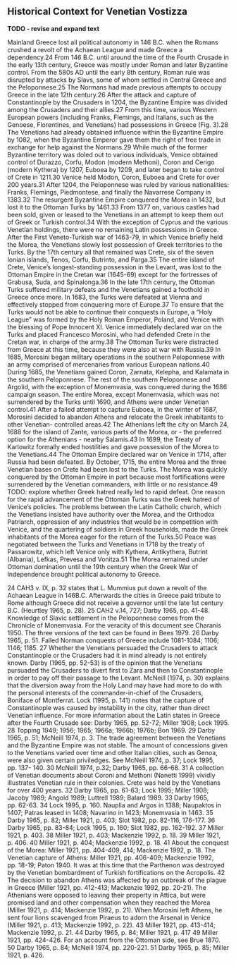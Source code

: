 ## Historical Context for Venetian Vostizza {#history}

**TODO - revise and expand text**

Mainland Greece lost all political autonomy in 146 B.C. when the Romans crushed a revolt of the Achaean League and made Greece a dependency.24 From 146 B.C. until around the time of the Fourth Crusade in the early 13th century, Greece was mostly under Roman and later Byzantine control. From the 580s AD until the early 8th century, Roman rule was disrupted by attacks by Slavs, some of whom settled in Central Greece and the Peloponnese.25 The Normans had made previous attempts to occupy Greece in the late 12th century.26 After the attack and capture of Constantinople by the Crusaders in 1204, the Byzantine Empire was divided among the Crusaders and their allies.27 From this time, various Western European powers (including Franks, Flemings, and Italians, such as the Genoese, Florentines, and Venetians) had possessions in Greece (Fig. 3).28
The Venetians had already obtained influence within the Byzantine Empire by 1082, when the Byzantine Emperor gave them the right of free trade in exchange for help against the Normans.29 While much of the former Byzantine territory was doled out to various individuals, Venice obtained control of Durazzo, Corfu, Modon (modern Methoni), Coron and Cerigo (modern Kythera) by 1207, Euboea by 1209, and later began to take control of Crete in 1211.30 Venice held Modon, Coron, Euboea and Crete for over 200 years.31 After 1204, the Peloponnese was ruled by various nationalities: Franks, Flemings, Piedmontese, and finally the Navarrese Company in 1383.32 The resurgent Byzantine Empire conquered the Morea in 1432, but lost it to the Ottoman Turks by 1461.33 From 1377 on, various castles had been sold, given or leased to the Venetians in an attempt to keep them out of Greek or Turkish control.34 With the exception of Cyprus and the various Venetian holdings, there were no remaining Latin possessions in Greece.
After the First Veneto-Turkish war of 1463-79, in which Venice briefly held the Morea, the Venetians slowly lost possession of Greek territories to the Turks. By the 17th century all that remained was Crete, six of the seven Ionian islands, Tenos, Corfu, Butrinto, and Parga.35 The entire island of Crete, Venice’s longest-standing possession in the Levant, was lost to the Ottoman Empire in the Cretan war (1645-69) except for the fortresses of Grabusa, Suda, and Spinalonga.36
In the late 17th century, the Ottoman Turks suffered military defeats and the Venetians gained a foothold in Greece once more. In 1683, the Turks were defeated at Vienna and effectively stopped from conquering more of Europe.37 To ensure that the Turks would not be able to continue their conquests in Europe, a “Holy League” was formed by the Holy Roman Emperor, Poland, and Venice with the blessing of Pope Innocent XI. Venice immediately declared war on the Turks and placed Francesco Morosini, who had defended Crete in the Cretan war, in charge of the army.38 The Ottoman Turks were distracted from Greece at this time, because they were also at war with Russia.39
In 1685, Morosini began military operations in the southern Peloponnese with an army comprised of mercenaries from various European nations.40 During 1685, the Venetians gained Coron, Zarnata, Kelepha, and Kalamata in the southern Peloponnese. The rest of the southern Peloponnese and Argolid, with the exception of Monemvasia, was conquered during the 1686 campaign season. The entire Morea, except Monemvasia, which was not surrendered by the Turks until 1690, and Athens were under Venetian control.41 After a failed attempt to capture Euboea, in the winter of 1687, Morosini decided to abandon Athens and relocate the Greek inhabitants to other Venetian- controlled areas.42 The Athenians left the city on March 24, 1688 for the island of Zante, various parts of the Morea, or - the preferred option for the Athenians - nearby Salamis.43 In 1699, the Treaty of Karlowitz formally ended hostilities and gave possession of the Morea to the Venetians.44
The Ottoman Empire declared war on Venice in 1714, after Russia had been defeated. By October, 1715, the entire Morea and the three Venetian bases on Crete had been lost to the Turks. The Morea was quickly conquered by the Ottoman Empire in part because most fortifications were surrendered by the Venetian commanders, with little or no resistance.49 TODO: explore whether Greek hatred really led to rapid defeat. One reason for the rapid advancement of the Ottoman Turks was the Greek hatred of Venice’s policies. The problems between the Latin Catholic church, which the Venetians insisted have authority over the Morea, and the Orthodox Patriarch, oppression of any industries that would be in competition with Venice, and the quartering of soldiers in Greek households, made the Greek inhabitants of the Morea eager for the return of the Turks.50 Peace was negotiated between the Turks and Venetians in 1718 by the treaty of Passarowitz, which left Venice only with Kythera, Antikythera, Butrint (Albania), Lefkas, Prevesa and Vonitza.51 The Morea remained under Ottoman domination until the 19th century when the Greek War of Independence brought political autonomy to Greece.




24 CAH3 v. IX, p. 32 states that L. Mummius put down a revolt of the Achaean League in 146B.C. Afterwards the cities in Greece paid tribute to Rome although Greece did not receive a governor until the late 1st century B.C. (Heurtley 1965, p. 28).
25 CAH2 v.14, 727; Darby 1965, pp. 41-48. Knowledge of Slavic settlement in the Peloponnese comes from the Chronicle of Monemvasia. For the veracity of this document see Charanis 1950. The three versions of the text can be found in Bees 1979.
26 Darby 1965, p. 51. Failed Norman conquests of Greece include 1081-1084; 1106; 1146; 1185.
27 Whether the Venetians persuaded the Crusaders to attack Constantinople or the Crusaders had it in mind already is not entirely known. Darby (1965, pp. 52-53) is of the opinion that the Venetians pursuaded the Crusaders to divert first to Zara and then to Constantinople in order to pay off their passage to the Levant. McNeill (1974, p. 30) explains that the diversion away from the Holy Land may have had more to do with the personal interests of the commander-in-chief of the Crusaders, Boniface of Montferrat. Lock (1995, p. 141) notes that the capture of Constantinople was caused by instability in the city, rather than direct Venetian influence. For more information about the Latin states in Greece after the Fourth Crusade see: Darby 1965, pp. 52-72; Miller 1908; Lock 1995.
28 Topping 1949; 1956; 1965; 1966a; 1966b; 1976b; Bon 1969.
29 Darby 1965, p. 51; McNeill 1974, p. 3. The trade agreement between the Venetians and the Byzantine Empire was not stable. The amount of concessions given to the Venetians varied over time and other Italian cities, such as Genoa, were also given certain priviledges. See McNeill 1974, p. 37; Lock 1995, pp. 137- 140.
30 McNeill 1974, p.32; Darby 1965, pp. 66-68.
31 A collection of Venetian documents about Coroni and Methoni (Nanetti 1999) vividly illustrates Venetian rule in their colonies. Crete was held by the Venetians for over 400 years.
32 Darby 1965, pp. 61-63; Lock 1995; Miller 1908; Jacoby 1989; Angold 1989; Luttrell 1989; Balard 1989. 33 Darby 1965, pp. 62-63.
34 Lock 1995, p. 160. Nauplia and Argos in 1388; Naupaktos in 1407; Patras leased in 1408; Navarino in 1423; Monemvasia in 1463.
35 Darby 1965, p. 82; Miller 1921, p. 403; Slot 1982, pp. 82-116, 176-177.
36 Darby 1965, pp. 83-84; Lock 1995, p. 160; Slot 1982, pp. 162-192.
37 Miller 1921, p. 403.
38 Miller 1921, p. 403; Mackenzie 1992, p. 18.
39 Miller 1921, p. 406.
40 Miller 1921, p. 404; Mackenzie 1992, p. 18.
41 About the conquest of the Morea: Miller 1921, pp. 404-409, 414; Mackenzie 1992, p. 18. The Venetian capture of Athens: Miller 1921, pp. 406-409; Mackenzie 1992, pp. 18-19; Paton 1940. It was at this time that the Parthenon was destroyed by the Venetian bombardment of Turkish fortifications on the Acropolis. 42 The decision to abandon Athens was affected by an outbreak of the plague in Greece (Miller 1921, pp. 412-413; Mackenzie 1992, pp. 20-21). The Athenians were opposed to leaving their property in Attica, but were promised land and other compensation when they reached the Morea (Miller 1921, p. 414; Mackenzie 1992, p. 21). When Morosini left Athens, he sent four lions scavenged from Piraeus to adorn the Arsenal in Venice (Miller 1921, p. 413; Mackenzie 1992, p. 22).
43 Miller 1921, pp. 413-414; Mackenzie 1992, p. 21.
44 Darby 1965, p. 84; Miller 1921, p. 417
49 Miller 1921, pp. 424-426. For an account from the Ottoman side, see Brue 1870. 50 Darby 1965, p. 84; McNeill 1974, pp. 220-221.
51 Darby 1965, p. 85; Miller 1921, p. 426.
